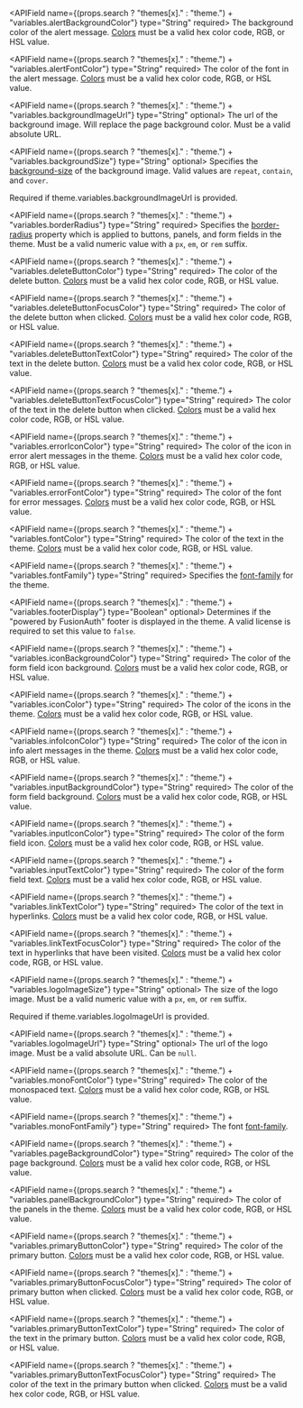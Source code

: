 
<APIField name={(props.search ? "themes[x]." : "theme.") + "variables.alertBackgroundColor"} type="String" required>
  The background color of the alert message.  [Colors](https://developer.mozilla.org/en-US/docs/Web/CSS/color) must be a valid hex color code, RGB, or HSL value.
</APIField>

<APIField name={(props.search ? "themes[x]." : "theme.") + "variables.alertFontColor"} type="String" required>
  The color of the font in the alert message.  [Colors](https://developer.mozilla.org/en-US/docs/Web/CSS/color) must be a valid hex color code, RGB, or HSL value. 
</APIField>

<APIField name={(props.search ? "themes[x]." : "theme.") + "variables.backgroundImageUrl"} type="String" optional>
  The url of the background image. Will replace the page background color. Must be a valid absolute URL.
</APIField>

<APIField name={(props.search ? "themes[x]." : "theme.") + "variables.backgroundSize"} type="String" optional>
  Specifies the [background-size](https://developer.mozilla.org/en-US/docs/Web/CSS/background-size) of the background image. Valid values are `repeat`, `contain`, and `cover`.

  Required if <InlineField>theme.variables.backgroundImageUrl</InlineField> is provided.
</APIField>

<APIField name={(props.search ? "themes[x]." : "theme.") + "variables.borderRadius"} type="String" required>
  Specifies the [border-radius](https://developer.mozilla.org/en-US/docs/Web/CSS/border-radius) property which is applied to buttons, panels, and form fields in the theme. Must be a valid numeric value with a `px`, `em`, or `rem` suffix.
</APIField>

<APIField name={(props.search ? "themes[x]." : "theme.") + "variables.deleteButtonColor"} type="String" required>
  The color of the delete button.  [Colors](https://developer.mozilla.org/en-US/docs/Web/CSS/color) must be a valid hex color code, RGB, or HSL value.
</APIField>

<APIField name={(props.search ? "themes[x]." : "theme.") + "variables.deleteButtonFocusColor"} type="String" required>
  The color of the delete button when clicked.  [Colors](https://developer.mozilla.org/en-US/docs/Web/CSS/color) must be a valid hex color code, RGB, or HSL value. 
</APIField>

<APIField name={(props.search ? "themes[x]." : "theme.") + "variables.deleteButtonTextColor"} type="String" required>
  The color of the text in the delete button.  [Colors](https://developer.mozilla.org/en-US/docs/Web/CSS/color) must be a valid hex color code, RGB, or HSL value.
</APIField>

<APIField name={(props.search ? "themes[x]." : "theme.") + "variables.deleteButtonTextFocusColor"} type="String" required>
  The color of the text in the delete button when clicked.  [Colors](https://developer.mozilla.org/en-US/docs/Web/CSS/color) must be a valid hex color code, RGB, or HSL value.
</APIField>

<APIField name={(props.search ? "themes[x]." : "theme.") + "variables.errorIconColor"} type="String" required>
  The color of the icon in error alert messages in the theme.  [Colors](https://developer.mozilla.org/en-US/docs/Web/CSS/color) must be a valid hex color code, RGB, or HSL value.
</APIField>

<APIField name={(props.search ? "themes[x]." : "theme.") + "variables.errorFontColor"} type="String" required>
  The color of the font for error messages.  [Colors](https://developer.mozilla.org/en-US/docs/Web/CSS/color) must be a valid hex color code, RGB, or HSL value.
</APIField>

<APIField name={(props.search ? "themes[x]." : "theme.") + "variables.fontColor"} type="String" required>
  The color of the text in the theme.  [Colors](https://developer.mozilla.org/en-US/docs/Web/CSS/color) must be a valid hex color code, RGB, or HSL value.
</APIField>

<APIField name={(props.search ? "themes[x]." : "theme.") + "variables.fontFamily"} type="String" required>
  Specifies the [font-family](https://developer.mozilla.org/en-US/docs/Web/CSS/font-family) for the theme.
</APIField>

<APIField name={(props.search ? "themes[x]." : "theme.") + "variables.footerDisplay"} type="Boolean" optional>
  Determines if the "powered by FusionAuth" footer is displayed in the theme. A valid license is required to set this value to `false`.
</APIField>

<APIField name={(props.search ? "themes[x]." : "theme.") + "variables.iconBackgroundColor"} type="String" required>
  The color of the form field icon background.  [Colors](https://developer.mozilla.org/en-US/docs/Web/CSS/color) must be a valid hex color code, RGB, or HSL value.
</APIField>

<APIField name={(props.search ? "themes[x]." : "theme.") + "variables.iconColor"} type="String" required>
  The color of the icons in the theme.  [Colors](https://developer.mozilla.org/en-US/docs/Web/CSS/color) must be a valid hex color code, RGB, or HSL value.
</APIField>

<APIField name={(props.search ? "themes[x]." : "theme.") + "variables.infoIconColor"} type="String" required>
  The color of the icon in info alert messages in the theme.  [Colors](https://developer.mozilla.org/en-US/docs/Web/CSS/color) must be a valid hex color code, RGB, or HSL value.
</APIField>

<APIField name={(props.search ? "themes[x]." : "theme.") + "variables.inputBackgroundColor"} type="String" required>
  The color of the form field background.  [Colors](https://developer.mozilla.org/en-US/docs/Web/CSS/color) must be a valid hex color code, RGB, or HSL value.
</APIField>

<APIField name={(props.search ? "themes[x]." : "theme.") + "variables.inputIconColor"} type="String" required>
  The color of the form field icon.  [Colors](https://developer.mozilla.org/en-US/docs/Web/CSS/color) must be a valid hex color code, RGB, or HSL value.
</APIField>

<APIField name={(props.search ? "themes[x]." : "theme.") + "variables.inputTextColor"} type="String" required>
  The color of the form field text.  [Colors](https://developer.mozilla.org/en-US/docs/Web/CSS/color) must be a valid hex color code, RGB, or HSL value.
</APIField>

<APIField name={(props.search ? "themes[x]." : "theme.") + "variables.linkTextColor"} type="String" required>
  The color of the text in hyperlinks.  [Colors](https://developer.mozilla.org/en-US/docs/Web/CSS/color) must be a valid hex color code, RGB, or HSL value.
</APIField>

<APIField name={(props.search ? "themes[x]." : "theme.") + "variables.linkTextFocusColor"} type="String" required>
  The color of the text in hyperlinks that have been visited.  [Colors](https://developer.mozilla.org/en-US/docs/Web/CSS/color) must be a valid hex color code, RGB, or HSL value.
</APIField>

<APIField name={(props.search ? "themes[x]." : "theme.") + "variables.logoImageSize"} type="String" optional>
  The size of the logo image. Must be a valid numeric value with a `px`, `em`, or `rem` suffix.

  Required if <InlineField>theme.variables.logoImageUrl</InlineField> is provided.
</APIField>

<APIField name={(props.search ? "themes[x]." : "theme.") + "variables.logoImageUrl"} type="String" optional>
  The url of the logo image.  Must be a valid absolute URL. Can be `null`. 
</APIField>

<APIField name={(props.search ? "themes[x]." : "theme.") + "variables.monoFontColor"} type="String" required>
  The color of the monospaced text.  [Colors](https://developer.mozilla.org/en-US/docs/Web/CSS/color) must be a valid hex color code, RGB, or HSL value.  
</APIField>

<APIField name={(props.search ? "themes[x]." : "theme.") + "variables.monoFontFamily"} type="String" required>
  The font [font-family](https://developer.mozilla.org/en-US/docs/Web/CSS/font-family).
</APIField>

<APIField name={(props.search ? "themes[x]." : "theme.") + "variables.pageBackgroundColor"} type="String" required>
  The color of the page background.  [Colors](https://developer.mozilla.org/en-US/docs/Web/CSS/color) must be a valid hex color code, RGB, or HSL value.  
</APIField>

<APIField name={(props.search ? "themes[x]." : "theme.") + "variables.panelBackgroundColor"} type="String" required>
  The color of the panels in the theme.  [Colors](https://developer.mozilla.org/en-US/docs/Web/CSS/color) must be a valid hex color code, RGB, or HSL value.  
</APIField>

<APIField name={(props.search ? "themes[x]." : "theme.") + "variables.primaryButtonColor"} type="String" required>
  The color of the primary button.  [Colors](https://developer.mozilla.org/en-US/docs/Web/CSS/color) must be a valid hex color code, RGB, or HSL value.  
</APIField>

<APIField name={(props.search ? "themes[x]." : "theme.") + "variables.primaryButtonFocusColor"} type="String" required>
  The color of primary button when clicked.  [Colors](https://developer.mozilla.org/en-US/docs/Web/CSS/color) must be a valid hex color code, RGB, or HSL value.  
</APIField>

<APIField name={(props.search ? "themes[x]." : "theme.") + "variables.primaryButtonTextColor"} type="String" required>
  The color of the text in the primary button.  [Colors](https://developer.mozilla.org/en-US/docs/Web/CSS/color) must be a valid hex color code, RGB, or HSL value.  
</APIField>

<APIField name={(props.search ? "themes[x]." : "theme.") + "variables.primaryButtonTextFocusColor"} type="String" required>
  The color of the text in the primary button when clicked.  [Colors](https://developer.mozilla.org/en-US/docs/Web/CSS/color) must be a valid hex color code, RGB, or HSL value.  
</APIField>
